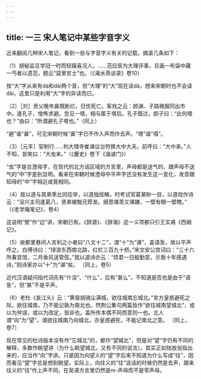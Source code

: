 ```yaml
---
---
---
```

title: 一三 宋人笔记中某些字音字义
---






近来翻阅几种宋人笔记，看到一些与字音字义有关的记载，摘录几条如下：

（1）胡秘监旦学冠一时而轻躁喜况人。……范应辰为大理评事，旦画一布袋中藏一丐者以遗范，题云“袋里贫士”也。（《渑水燕谈录》卷10）

按“大”字从来有dà和dài两个音，但“大理”的“大”现在读dà，想来宋朝时也不会读dài，这里只是利用“大”字的异读而已。

（2）［刘］贡父晚年鼻既断烂，日忧死亡。客戏之云：颜渊、子路微服同出市中。逢孔子，惶怖求避。忽见一塔，相与匿于塔后。孔子既过，颜子曰：“此何塔也？”由曰：“所谓避孔子塔也。”（同上）

“避”谐“鼻”，可见宋朝时候“鼻”字已不作入声而作去声。“塔”谐“塌”。

（3）［元丰］官制行……判大理寺崔谏议台符换大中大夫。前呼曰：“大中来。”人不知，皆笑曰：“大虫来。”（《麈史》卷下《谐谑门》）

“虫”字是古澄母字，在现代的北方话区域的方言里，声母都是送气的，跟声母不送气的“中”字差别显明。看来在宋朝时候澄母中平声字还没有发生这一变化，发音跟知母的“中”字相近或竟相同。

（4）晁以道与其弟季比同应举，以道独拔解。时考试官葛某眇一目，以道戏作诗云：“没兴主司逢葛八，贤弟被黜兄荐发。细思堪羡又堪嫌，一壁有眼一壁瞎。” （《老学庵笔记》，卷4）

这说明“壁”作“边”讲，宋朝已有。《辞源》、《辞海》这一义项都只引王实甫《西厢记》。

（5）故都里巷间人言利之小者曰“八文十二”，谓“十”为“谌”，盖语急，故以平声呼之。白傅诗曰：“绿浪东西南北路，红栏三百九十桥。”宋文安公宫词曰：“三十六所春宫馆，二月香风送管弦。”晁以道诗亦云：“烦君一日殷勤意，示我十年感遇诗。”则诗家亦以“十”为“谌”矣。 （同上，卷5）

近代汉语疑问指代词先有“什没”、“什么”，后有“甚么”，不知道是否也是由于“语急”，但“甚”不是平声。

（6）老杜《哀江头》云：“黄昏胡骑尘满城，欲往城南忘城北。”言方皇惑避死之际，欲往城南，乃不能记孰为南北也。然荆公集句两篇皆作“欲往城南望城北”，或以为舛误，或以为改定，皆非也。盖所传本偶不同而意则一也。北人谓“向”为“望”，谓欲往城南乃向城北，亦皇惑避死，不能记南北之意。 （同上，卷7）

现在常见的杜诗版本没有作“忘城北”的，都作“望城北”，但是对“望”字仍有不同的解释，多数作眺望讲（为什么眺望城北，又有不同的说法）。其实正如陆放翁指出来的，应当作“向”字讲。只是因为向望义的“望”字后来不知道为什么写成“往”，因而看见“望”字总是想到眺望。实际上，向往义的“往”说话的时候仍然是去声，跟来往义的“往”作上声不同。在吴语方言里仍然是m-声母而不是零声母。